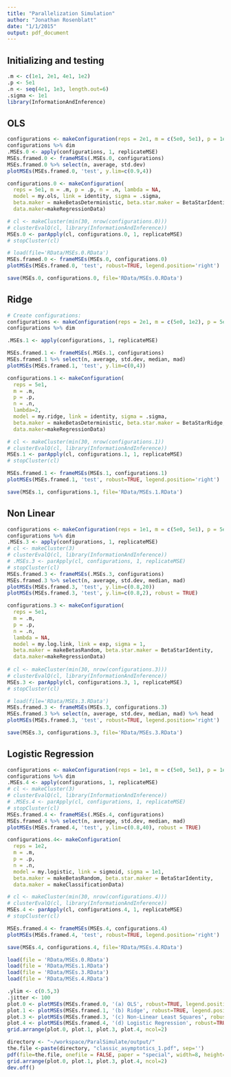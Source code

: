 ```yaml
---
title: "Parallelization Simulation"
author: "Jonathan Rosenblatt"
date: "1/1/2015"
output: pdf_document
---
```


## Initializing and testing
```r
.m <- c(1e1, 2e1, 4e1, 1e2)
.p <- 5e1
.n <- seq(4e1, 1e3, length.out=6)
.sigma <- 1e1
library(InformationAndInference)
```



## OLS
```r
configurations <- makeConfiguration(reps = 2e1, m = c(5e0, 5e1), p = 1e2, n = c(1.5e2, 2e2), lambda = 10, model = my.ols, link = identity, sigma = 1e1, beta.maker = makeBetasDeterministic, beta.star.maker = BetaStarIdentity, data.maker = makeRegressionData, name='ols') 
configurations %>% dim
.MSEs.0 <- apply(configurations, 1, replicateMSE)
MSEs.framed.0 <- frameMSEs(.MSEs.0, configurations)
MSEs.framed.0 %>% select(n, average, std.dev)
plotMSEs(MSEs.framed.0, 'test', y.lim=c(0.9,4))
```


```r
configurations.0 <- makeConfiguration(
  reps = 5e1, m = .m, p = .p, n = .n, lambda = NA, 
  model = my.ols, link = identity, sigma = .sigma, 
  beta.maker = makeBetasDeterministic, beta.star.maker = BetaStarIdentity,
  data.maker=makeRegressionData) 

# cl <- makeCluster(min(30, nrow(configurations.0)))
# clusterEvalQ(cl, library(InformationAndInference))
MSEs.0 <- parApply(cl, configurations.0, 1, replicateMSE)
# stopCluster(cl)
```

```r
# load(file='RData/MSEs.0.RData')
MSEs.framed.0 <- frameMSEs(MSEs.0, configurations.0)
plotMSEs(MSEs.framed.0, 'test', robust=TRUE, legend.position='right')
```

```r
save(MSEs.0, configurations.0, file='RData/MSEs.0.RData')
```



## Ridge
```r
# Create configurations:
configurations <- makeConfiguration(reps = 2e1, m = c(5e0, 1e2), p = 5e1, n = c(1.5e2, 2e2) , kappa = 1, lambda = 1e2, model = my.ridge, link = identity, sigma = 1e1, beta.maker=makeBetasRandom, beta.star.maker  = BetaStarRidge, data.maker = makeRegressionData ) 
configurations %>% dim

.MSEs.1 <- apply(configurations, 1, replicateMSE)

MSEs.framed.1 <- frameMSEs(.MSEs.1, configurations)
MSEs.framed.1 %>% select(n, average, std.dev, median, mad)
plotMSEs(MSEs.framed.1, 'test', y.lim=c(0,4))
```



```r
configurations.1 <- makeConfiguration(
  reps = 5e1,
  m = .m, 
  p = .p, 
  n = .n, 
  lambda=2,
  model = my.ridge, link = identity, sigma = .sigma, 
  beta.maker = makeBetasDeterministic, beta.star.maker = BetaStarRidge,
  data.maker=makeRegressionData) 

# cl <- makeCluster(min(30, nrow(configurations.1))
# clusterEvalQ(cl, library(InformationAndInference))
MSEs.1 <- parApply(cl, configurations.1, 1, replicateMSE)
# stopCluster(cl)
```


```r
MSEs.framed.1 <- frameMSEs(MSEs.1, configurations.1)
plotMSEs(MSEs.framed.1, 'test', robust=TRUE, legend.position='right')
```


```r
save(MSEs.1, configurations.1, file='RData/MSEs.1.RData')
```



## Non Linear
```r
configurations <- makeConfiguration(reps = 1e1, m = c(5e0, 5e1), p = 5e1, n = c(1e2, 2e2), lambda = 10, model = my.log.link, link = exp, sigma = 1e0, beta.maker = makeBetasRandom, beta.star.maker = BetaStarIdentity, data.maker = makeRegressionData) 
configurations %>% dim
.MSEs.3 <- apply(configurations, 1, replicateMSE)
# cl <- makeCluster(3)
# clusterEvalQ(cl, library(InformationAndInference))
# .MSEs.3 <- parApply(cl, configurations, 1, replicateMSE)
# stopCluster(cl)
MSEs.framed.3 <- frameMSEs(.MSEs.3, configurations)
MSEs.framed.3 %>% select(n, average, std.dev, median, mad)
plotMSEs(MSEs.framed.3, 'test', y.lim=c(0.8,20))
plotMSEs(MSEs.framed.3, 'test', y.lim=c(0.8,2), robust = TRUE)
```


```r
configurations.3 <- makeConfiguration(
  reps = 5e1, 
  m = .m, 
  p = .p, 
  n = .n, 
  lambda = NA, 
  model = my.log.link, link = exp, sigma = 1, 
  beta.maker = makeBetasRandom, beta.star.maker = BetaStarIdentity, 
  data.maker=makeRegressionData) 
                  
# cl <- makeCluster(min(30, nrow(configurations.3)))
# clusterEvalQ(cl, library(InformationAndInference))
MSEs.3 <- parApply(cl, configurations.3, 1, replicateMSE)
# stopCluster(cl)
```


```r
# load(file='RData/MSEs.3.RData')
MSEs.framed.3 <- frameMSEs(MSEs.3, configurations.3)
MSEs.framed.3 %>% select(n, average, std.dev, median, mad) %>% head
plotMSEs(MSEs.framed.3, 'test', robust=TRUE, legend.position='right')
```

```r
save(MSEs.3, configurations.3, file='RData/MSEs.3.RData')
```



## Logistic Regression
```r
configurations <- makeConfiguration(reps = 1e1, m = c(5e0, 5e1), p = 1e2, n = seq(1e2, 1e3, length.out = 4), model = my.logistic, link = sigmoid, sigma = 1e1, beta.maker =makeBetasRandom, beta.star.maker = BetaStarIdentity, data.maker = makeClassificationData) 
configurations %>% dim
.MSEs.4 <- apply(configurations, 1, replicateMSE)
# cl <- makeCluster(3)
# clusterEvalQ(cl, library(InformationAndInference))
# .MSEs.4 <- parApply(cl, configurations, 1, replicateMSE)
# stopCluster(cl)
MSEs.framed.4 <- frameMSEs(.MSEs.4, configurations)
MSEs.framed.4 %>% select(n, average, std.dev, median, mad)
plotMSEs(MSEs.framed.4, 'test', y.lim=c(0.8,40), robust = TRUE)
```



```r
configurations.4<- makeConfiguration(
  reps = 1e2, 
  m = .m, 
  p = .p, 
  n = .n, 
  model = my.logistic, link = sigmoid, sigma = 1e1, 
  beta.maker = makeBetasRandom, beta.star.maker = BetaStarIdentity, 
  data.maker = makeClassificationData) 

# cl <- makeCluster(min(30, nrow(configurations.4)))
# clusterEvalQ(cl, library(InformationAndInference))
MSEs.4 <- parApply(cl, configurations.4, 1, replicateMSE)
# stopCluster(cl)
```

```r
MSEs.framed.4 <- frameMSEs(MSEs.4, configurations.4)
plotMSEs(MSEs.framed.4, 'test', robust=TRUE, legend.position='right')
```

```r
save(MSEs.4, configurations.4, file='RData/MSEs.4.RData')
```




```r
load(file = 'RData/MSEs.0.RData')
load(file = 'RData/MSEs.1.RData')
load(file = 'RData/MSEs.3.RData')
load(file = 'RData/MSEs.4.RData')

.ylim <- c(0.5,3)
.jitter <- 100
plot.0 <- plotMSEs(MSEs.framed.0, '(a) OLS', robust=TRUE, legend.position='none', y.lim=.ylim, jitter=.jitter)
plot.1 <- plotMSEs(MSEs.framed.1, '(b) Ridge', robust=TRUE, legend.position='none', y.lim=.ylim, jitter=.jitter)
plot.3 <- plotMSEs(MSEs.framed.3, '(c) Non-Linear Least Squares', robust=TRUE, legend.position='none', y.lim=.ylim, jitter=.jitter)
plot.4 <- plotMSEs(MSEs.framed.4, '(d) Logistic Regression', robust=TRUE, legend.position='none', y.lim=.ylim, jitter=.jitter)
grid.arrange(plot.0, plot.1, plot.3, plot.4, ncol=2)

directory <- "~/workspace/ParalSimulate/output/"
the.file <-paste(directory, "classic_asymptotics_1.pdf", sep='')
pdf(file=the.file, onefile = FALSE, paper = "special", width=8, height=8)
grid.arrange(plot.0, plot.1, plot.3, plot.4, ncol=2)
dev.off()
```
